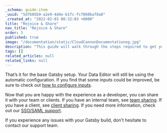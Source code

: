 ```yaml
---
_schema: guide-item
_uuid: "5d7b05b9-a2e9-4d4e-b1fc-fcf860baf8a8"
_created_at: "2022-02-03 00:32:03 +0000"
title: "Rejoice & Share"
nav_title: "Rejoice & Share"
order: 5
published: true
image: "/documentation/static/CloudCannonDocumentationog.jpg"
description: "This guide will walk through the steps required to get your Gatsby site built, editable and live on CloudCannon."
tags: []
related_articles: null
related_links: null
---
```


That’s it for the base Gatsby setup. Your Data Editor will still be using the automatic configuration.
If you find that some inputs could be improved, be sure to check out [how to configure inputs](/documentation/articles/how-to-choose-what-input-is-used-in-the-data-editor/).

Now that you are happy with the experience as a developer, you can share it with your team or clients.
If you have an internal team, see [team sharing](/documentation/articles/managing-your-team-members/).
If you have a client, see [client sharing](/documentation/articles/giving-clients-access-to-update-a-site/).
If you need more information, check out our [SSO/SAML support](/documentation/articles/using-sso-to-create-team-accounts/).

If you experience any issues with your Gatsby build, don’t hesitate to contact our support team.
